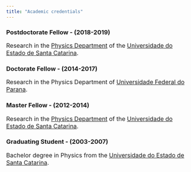 ```yaml
---
title: "Academic credentials"
---
```

  
### Postdoctorate Fellow - (2018-2019)  
<font size="3"> Research in the [Physics Department](https://www.udesc.br/cct/departamentos/fisica) of the [Universidade do Estado de Santa Catarina](https://www.udesc.br/international). </font>   

### Doctorate Fellow - (2014-2017)  
<font size="3"> Research in the Physics Department of [Universidade Federal do Parana](http://fisica.ufpr.br/pagina_ppgf_english/). </font>   

### Master Fellow - (2012-2014)  
<font size="3"> Research in the [Physics Department](https://www.udesc.br/cct/departamentos/fisica) of the [Universidade do Estado de Santa Catarina](https://www.udesc.br/international).  </font>  

### Graduating Student - (2003-2007)  
<font size="3"> Bachelor degree in Physics from the [Universidade do Estado de Santa Catarina](https://www.udesc.br/international). </font>  
